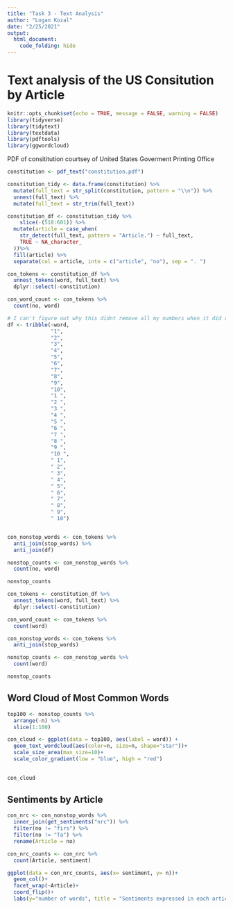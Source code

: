 ```yaml
---
title: "Task 3 - Text Analysis"
author: "Logan Kozal"
date: "2/25/2021"
output: 
  html_document:
    code_folding: hide
---
```

# Text analysis of the US Consitution by Article
```r
knitr::opts_chunk$set(echo = TRUE, message = FALSE, warning = FALSE)
library(tidyverse)
library(tidytext)
library(textdata)
library(pdftools)
library(ggwordcloud)
```
PDF of consititution courtsey of United States Goverment Printing Office
```r
constitution <- pdf_text("constitution.pdf")

constitution_tidy <- data.frame(constitution) %>% 
  mutate(full_text = str_split(constitution, pattern = "\\n")) %>% 
  unnest(full_text) %>% 
  mutate(full_text = str_trim(full_text))

```

```r
constitution_df <- constitution_tidy %>% 
    slice(-(518:601)) %>% 
  mutate(article = case_when(
    str_detect(full_text, pattern = "Article.") ~ full_text, 
    TRUE ~ NA_character_
  ))%>% 
  fill(article) %>% 
  separate(col = article, into = c("article", "no"), sep = ". ")
```
```r
con_tokens <- constitution_df %>% 
  unnest_tokens(word, full_text) %>% 
  dplyr::select(-constitution)

con_word_count <- con_tokens %>% 
  count(no, word)

# I can't figure out why this didnt remove all my numbers when it did remove some...
df <- tribble(~word, 
              "1", 
              "2", 
              "3",
              "4",
              "5",
              "6",
              "7",
              "8",
              "9",
              "10",
              "1 ", 
              "2 ", 
              "3 ",
              "4 ",
              "5 ",
              "6 ",
              "7 ",
              "8 ",
              "9 ",
              "10 ",
              " 1", 
              " 2", 
              " 3",
              " 4",
              " 5",
              " 6",
              " 7",
              " 8",
              " 9",
              " 10")


con_nonstop_words <- con_tokens %>% 
  anti_join(stop_words) %>% 
  anti_join(df)

nonstop_counts <- con_nonstop_words %>% 
  count(no, word)

nonstop_counts
```

```r
con_tokens <- constitution_df %>% 
  unnest_tokens(word, full_text) %>% 
  dplyr::select(-constitution)

con_word_count <- con_tokens %>% 
  count(word)

con_nonstop_words <- con_tokens %>% 
  anti_join(stop_words)

nonstop_counts <- con_nonstop_words %>% 
  count(word)

nonstop_counts
```

## Word Cloud of Most Common Words
```r
top100 <- nonstop_counts %>% 
  arrange(-n) %>% 
  slice(1:100)

con_cloud <- ggplot(data = top100, aes(label = word)) +
  geom_text_wordcloud(aes(color=n, size=n, shape="star"))+
  scale_size_area(max_size=10)+
  scale_color_gradient(low = "blue", high = "red")
  

con_cloud
```


## Sentiments by Article



```r
con_nrc <- con_nonstop_words %>% 
  inner_join(get_sentiments("nrc")) %>% 
  filter(no != "firs") %>% 
  filter(no != "Ta") %>% 
  rename(Article = no)

con_nrc_counts <- con_nrc %>% 
  count(Article, sentiment)

ggplot(data = con_nrc_counts, aes(x= sentiment, y= n))+
  geom_col()+
  facet_wrap(~Article)+
  coord_flip()+
  labs(y="number of words", title = "Sentiments expressed in each article")

```

